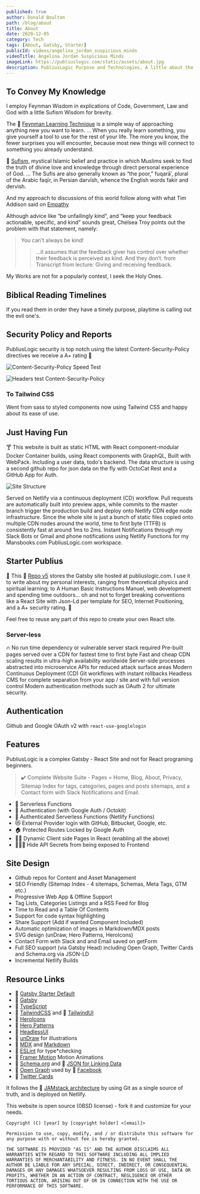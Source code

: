 ```yaml
---
published: true
author: Donald Boulton
path: /blog/about
title: About
date: 2020-12-05
category: Tech
tags: [About, Gatsby, Starter]
publicId: videos/angelina_jordan_suspicious_minds
videoTitle: Angelina Jordan Suspicious Minds
imageLink: https://publiuslogic.com/static/assets/about.jpg
description: PubliusLogic Purpose and Technologies, A little about the Author and some Internet programming tidbits.
---
```


## To Convey My Knowledge

I employ Feynman <Popper tooltipText="Wisdom Is the key to knowledge">Wisdom</Popper> in explications of Code, Government, Law and God with a little <Popper tooltipText="Wisdom according to Sufi">Sufism</Popper> Wisdom for brevity.

The 🔗 [Feynman Learning Technique](https://fs.blog/feynman-learning-technique/) is a simple way of approaching anything new you want to learn. ... When you really learn something, you give yourself a tool to use for the rest of your life. The more you know, the fewer surprises you will encounter, because most new things will connect to something you already understand.

🔗 [Sufism](https://www.theosophical.org/publications/quest-magazine/42-publications/quest-magazine/3894-sufi-practice), mystical Islamic belief and practice in which Muslims seek to find the truth of divine love and knowledge through direct personal experience of God. ... The Sufis are also generally known as “the poor,” fuqarāʾ, plural of the Arabic faqīr, in Persian darvīsh, whence the English words fakir and dervish.

And my approach to discussions of this world follow along with what Tim Addison said on [Empathy](https://tjaddison.com/blog/2021/12/dont-mistake-their-kindness-for-empathy/)

Although advice like “be unfailingly kind”, and “keep your feedback actionable, specific, and kind” sounds great, Chelsea Troy points out the problem with that statement, namely:

<Section>

> You can’t always be kind!
>
> > …it assumes that the feedback giver has control over whether their feedback is perceived as kind. And they don’t. from Transcript from lecture: Giving and receiving feedback.

My Works are not for a popularly contest, I seek the Holy Ones.

</Section>

## Biblical Reading Timelines

<Section>

If you read them in order they have a timely purpose, playtime is calling out the evil one's.

</Section>

<CenterItem>
  <Table />
</CenterItem>

## Security Policy and Reports

<Section>
  PubliusLogic security is top notch using the latest Content-Security-Policy directives we receive a A+ rating 💯
</Section>

<Section>

![Content-Security-Policy Speed Test](../../../static/img/speed-test.jpg)

</Section>

<Section>

![Headers test Content-Security-Policy](../../../static/img/security-report.jpg)

</Section>

### To Tailwind CSS

<Section>Went from sass to styled components now using Tailwind CSS and happy about its ease of use.</Section>

## Just Having Fun

<Section>
  🍸 This website is built as static HTML with React component-modular Docker Container builds, using React components
  with GraphQL, Built with WebPack. Including a user data, todo's backend. The data structure is using a second github repo for json data on the fly with OctoCat Rest and a GitHub App for Auth.
</Section>

<Section>

![Site Structure](../../../static/img/site-driven1.png)

</Section>

<Section>
  Served on Netlify via a continuous deployment (CD) workflow. Pull requests are automatically built into preview apps,
  while commits to the master branch trigger the production build and deploy onto Netlify CDN edge node infrastructure.
  Since the whole site is just a bunch of static files copied onto multiple CDN nodes around the world, time to first
  byte (TTFB) is consistently fast at around 1ms to 2ms. Instant Notifications through my Slack Bots or Gmail and phone
  notifications using Netlify Functions for my Mansbooks.com PubliusLogic.com workspace.
</Section>

## Starter Publius

🚀 This 🔗 [Repo v5](https://github.com/donaldboulton/publiuslogic.com-netlify/) stores the Gatsby site hosted at publiuslogic.com. I use it to write about my personal interests, ranging from theoretical physics and spiritual learning; to A Human Basic Instructions Manuel, web development and spending time outdoors... oh and not to forget breaking conventions like a React Site with Json-Ld per template for SEO, Internet Positioning, and a A+ security rating. 💯

<Section>

Feel free to reuse any part of this repo to create your own React site.

</Section>

### Server-less

<Section>
  🔥 No run time dependency or vulnerable server stack required Pre-built pages served over a CDN for fastest time to
  first byte Fast and cheap CDN scaling results in ultra-high availability worldwide Server-side processes abstracted
  into microservice APIs for reduced attack surface areas Modern Continuous Deployment (CD) Git workflows with instant
  rollbacks Headless CMS for complete separation from your app / site and with full version control Modern authentication
  methods such as OAuth 2 for ultimate security.
</Section>

## Authentication

Github and Google OAuth v2 with `react-use-googlelogin`

## Features

<SingleAccordion label='Site Features'>

PubliusLogic is a complex Gatsby - React Site and not for React programing beginners.

> ✔️ Complete Website Suite - Pages = Home, Blog, About, Privacy, Sitemap Index for tags, categories, pages and posts sitemaps, and a Contact form with Slack Notifications and Email.

- 🚋 Serverless Functions
- 🔏 Authentication (with Google Auth / Octokit)
- 🔐 Authenticated Serverless Functions (Netlify Functions)
- 😻 External Provider login with GitHub, Bitbucket, Google, etc.
- 🏠 Protected Routes Locked by Google Auth
- 👋🏼 Dynamic Client side Pages in React (enabling all the above)
- 🕵🏼‍♂️ Hide API Secrets from being exposed to Frontend

</SingleAccordion>

## Site Design

<SingleAccordion label='Site Design'>

- Github repos for Content and Asset Management
- SEO Friendly (Sitemap Index - 4 sitemaps, Schemas, Meta Tags, GTM etc.)
- Progressive Web App & Offline Support
- Tag Lists, Categories Listings and a RSS Feed for Blog
- Time to Read and a Table Of Contents
- Support for code syntax highlighting
- Share Support (Add if wanted Component Included)
- Automatic optimization of images in Markdown/MDX posts
- SVG design (unDraw, Hero Patterns, HeroIcons)
- Contact Form with Slack and and Email saved on getForm
- Full SEO support (via Gatsby Head) including Open Graph, Twitter Cards and Schema.org via JSON-LD
- Incremental Netlify Builds

</SingleAccordion>

## Resource Links

<SingleAccordion label='Site Resources'>

- 🔗 [Gatsby Starter Default](https://github.com/gatsbyjs/gatsby-starter-default)
- 🔗 [Gatsby](https://gatsbyjs.org)
- 🔗 [TypeScript](https://www.typescriptlang.org/)
- 🔗 [TailwindCSS](https://tailwindcss.com) and 🔗 [TailwindUI](https://tailwindui.com)
- 🔗 [HeroIcons](https://heroicons.com/)
- 🔗 [Hero Patterns](https://heropatterns.com/)
- 🔗 [HeadlessUI](https://headlessui.dev/)
- 🔗 [unDraw](https://undraw.co/) for illustrations
- 🔗 [MDX](https://mdxjs.com/) and [Markdown](https://www.markdownguide.org/)
- 🔗 [ESLint](https://eslint.org) for type\*checking
- 🔗 [Framer Motion](https://www.framer.com/motion/) Motion Animations
- 🔗 [Schema.org](https://schema.org/) and 🔗 [JSON for Linking Data](https://json-ld.org/)
- 🔗 [Open Graph](https://ogp.me/) used by 🔗 [Facebook](https://developers.facebook.com/docs/sharing/webmasters/#markup)
- 🔗 [Twitter Cards](https://developer.twitter.com/en/docs/twitter-for-websites/cards/overview/abouts-cards)

</SingleAccordion>

  It follows the 🔗 [JAMstack architecture](https://jamstack.org) by using Git as a single source of truth, and is deployed
  on Netlify.

<FindOutMore />

<Section>This website is open source (0BSD license) - fork it and customize for your needs.</Section>

<Section>

```git:title=OBSD-License {1,3,5}
Copyright (C) [year] by [copyright holder] <[email]>

Permission to use, copy, modify, and / or distribute this software for any purpose with or without fee is hereby granted.

THE SOFTWARE IS PROVIDED "AS IS" AND THE AUTHOR DISCLAIMS ALL WARRANTIES WITH REGARD TO THIS SOFTWARE INCLUDING ALL IMPLIED WARRANTIES OF MERCHANTABILITY AND FITNESS. IN NO EVENT SHALL THE AUTHOR BE LIABLE FOR ANY SPECIAL, DIRECT, INDIRECT, OR CONSEQUENTIAL DAMAGES OR ANY DAMAGES WHATSOEVER RESULTING FROM LOSS OF USE, DATA OR PROFITS, WHETHER IN AN ACTION OF CONTRACT, NEGLIGENCE OR OTHER TORTIOUS ACTION, ARISING OUT OF OR IN CONNECTION WITH THE USE OR PERFORMANCE OF THIS SOFTWARE.
```

</Section>

<Cta />

<WavyHr className="mt-1 mb-1 text-fuchsia-600" />
